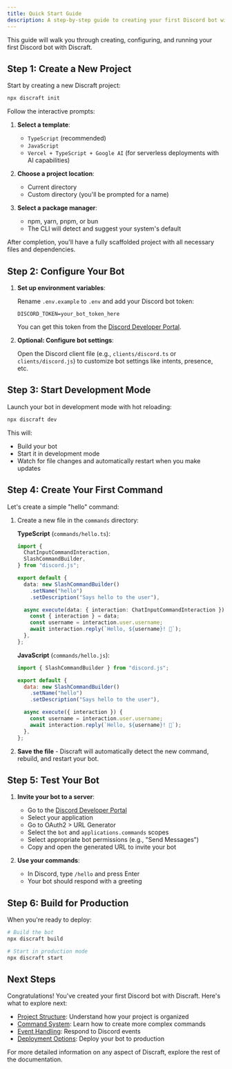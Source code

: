 ```yaml
---
title: Quick Start Guide
description: A step-by-step guide to creating your first Discord bot with Discraft.
---
```


This guide will walk you through creating, configuring, and running your first Discord bot with Discraft.

## Step 1: Create a New Project

Start by creating a new Discraft project:

```bash
npx discraft init
```

Follow the interactive prompts:

1. **Select a template**:

   - `TypeScript` (recommended)
   - `JavaScript`
   - `Vercel + TypeScript + Google AI` (for serverless deployments with AI capabilities)

2. **Choose a project location**:

   - Current directory
   - Custom directory (you'll be prompted for a name)

3. **Select a package manager**:
   - npm, yarn, pnpm, or bun
   - The CLI will detect and suggest your system's default

After completion, you'll have a fully scaffolded project with all necessary files and dependencies.

## Step 2: Configure Your Bot

1. **Set up environment variables**:

   Rename `.env.example` to `.env` and add your Discord bot token:

   ```
   DISCORD_TOKEN=your_bot_token_here
   ```

   You can get this token from the [Discord Developer Portal](https://discord.com/developers/applications).

2. **Optional: Configure bot settings**:

   Open the Discord client file (e.g., `clients/discord.ts` or `clients/discord.js`) to customize bot settings like intents, presence, etc.

## Step 3: Start Development Mode

Launch your bot in development mode with hot reloading:

```bash
npx discraft dev
```

This will:

- Build your bot
- Start it in development mode
- Watch for file changes and automatically restart when you make updates

## Step 4: Create Your First Command

Let's create a simple "hello" command:

1. Create a new file in the `commands` directory:

   **TypeScript** (`commands/hello.ts`):

   ```typescript
   import {
     ChatInputCommandInteraction,
     SlashCommandBuilder,
   } from "discord.js";

   export default {
     data: new SlashCommandBuilder()
       .setName("hello")
       .setDescription("Says hello to the user"),

     async execute(data: { interaction: ChatInputCommandInteraction }) {
       const { interaction } = data;
       const username = interaction.user.username;
       await interaction.reply(`Hello, ${username}! 👋`);
     },
   };
   ```

   **JavaScript** (`commands/hello.js`):

   ```javascript
   import { SlashCommandBuilder } from "discord.js";

   export default {
     data: new SlashCommandBuilder()
       .setName("hello")
       .setDescription("Says hello to the user"),

     async execute({ interaction }) {
       const username = interaction.user.username;
       await interaction.reply(`Hello, ${username}! 👋`);
     },
   };
   ```

2. **Save the file** - Discraft will automatically detect the new command, rebuild, and restart your bot.

## Step 5: Test Your Bot

1. **Invite your bot to a server**:

   - Go to the [Discord Developer Portal](https://discord.com/developers/applications)
   - Select your application
   - Go to OAuth2 > URL Generator
   - Select the `bot` and `applications.commands` scopes
   - Select appropriate bot permissions (e.g., "Send Messages")
   - Copy and open the generated URL to invite your bot

2. **Use your commands**:
   - In Discord, type `/hello` and press Enter
   - Your bot should respond with a greeting

## Step 6: Build for Production

When you're ready to deploy:

```bash
# Build the bot
npx discraft build

# Start in production mode
npx discraft start
```

## Next Steps

Congratulations! You've created your first Discord bot with Discraft. Here's what to explore next:

- [Project Structure](/docs/getting-started/project-structure): Understand how your project is organized
- [Command System](/docs/core-concepts/command-system): Learn how to create more complex commands
- [Event Handling](/docs/core-concepts/event-handling): Respond to Discord events
- [Deployment Options](/docs/deployment/index): Deploy your bot to production

For more detailed information on any aspect of Discraft, explore the rest of the documentation.

